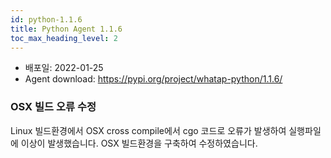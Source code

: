 ```yaml
---
id: python-1.1.6
title: Python Agent 1.1.6
toc_max_heading_level: 2
---
```



* 배포일: 2022-01-25
* Agent download: https://pypi.org/project/whatap-python/1.1.6/

### OSX 빌드 오류 수정 

Linux 빌드환경에서 OSX cross compile에서 cgo 코드로 오류가 발생하여 실행파일에 이상이 발생했습니다. OSX 빌드환경을 구축하여 수정하였습니다.
